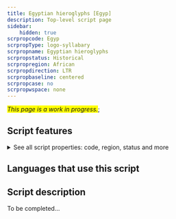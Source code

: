 ```yaml
---
title: Egyptian hieroglyphs [Egyp]
description: Top-level script page
sidebar:
    hidden: true
scrpropcode: Egyp
scrpropType: logo-syllabary
scrpropname: Egyptian hieroglyphs
scrpropstatus: Historical
scrpropregion: African
scrpropdirection: LTR
scrpropbaseline: centered
scrpropcase: no
scrpropwspace: none
---
```


<span style='background-color:yellow'>_This page is a work in progress._</span>;


## Script features

<details>
<summary> See all script properties: code, region, status and more</summary>
<ScriptInfo />
</details>

## Languages that use this script

<WsList script='Egyp' wsMax='5' />

## Script description

To be completed...

